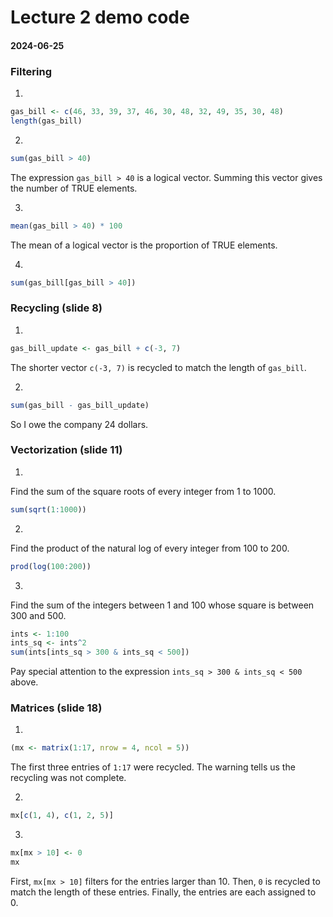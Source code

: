 # Lecture 2 demo code

#### 2024-06-25

### Filtering

1.  

```r
gas_bill <- c(46, 33, 39, 37, 46, 30, 48, 32, 49, 35, 30, 48)
length(gas_bill)
```

2.  

```r
sum(gas_bill > 40)
```

The expression `gas_bill > 40` is a logical vector. Summing this vector
gives the number of TRUE elements.

3.  

```r
mean(gas_bill > 40) * 100
```

The mean of a logical vector is the proportion of TRUE elements.

4.  

```r
sum(gas_bill[gas_bill > 40])
```

### Recycling (slide 8)

1.  

```r
gas_bill_update <- gas_bill + c(-3, 7)
```

The shorter vector `c(-3, 7)` is recycled to match the length of
`gas_bill`.

2.  

```r
sum(gas_bill - gas_bill_update)
```

So I owe the company 24 dollars.

### Vectorization (slide 11)

1.  

Find the sum of the square roots of every integer from 1 to 1000.

```r
sum(sqrt(1:1000))
```

2.  

Find the product of the natural log of every integer from 100 to 200.

```r
prod(log(100:200))
```

3.  

Find the sum of the integers between 1 and 100 whose square is between 300 and 500.

```r
ints <- 1:100
ints_sq <- ints^2
sum(ints[ints_sq > 300 & ints_sq < 500])
```

Pay special attention to the expression `ints_sq > 300 & ints_sq < 500`
above.

### Matrices (slide 18)

1.  

```r
(mx <- matrix(1:17, nrow = 4, ncol = 5))
```

The first three entries of `1:17` were recycled. The warning tells us
the recycling was not complete.

2.  

```r
mx[c(1, 4), c(1, 2, 5)]
```

3.  

```r
mx[mx > 10] <- 0
mx
```

First, `mx[mx > 10]` filters for the entries larger than 10. Then, `0`
is recycled to match the length of these entries. Finally, the entries
are each assigned to 0.
